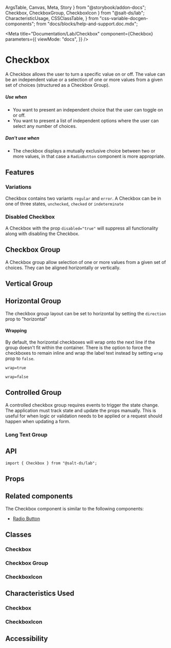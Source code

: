   ArgsTable,
  Canvas,
  Meta,
  Story
} from "@storybook/addon-docs";
  Checkbox,
  CheckboxGroup,
  CheckboxIcon
} from "@salt-ds/lab";
  CharacteristicUsage,
  CSSClassTable,
} from "css-variable-docgen-components";
  from "docs/blocks/help-and-support.doc.mdx";

<Meta
  title="Documentation/Lab/Checkbox"
  component={Checkbox}
  parameters={{
    viewMode: "docs",
  }}
/>

# Checkbox

A Checkbox allows the user to turn a specific value on or off. The value can be an independent value or a selection of one or more values from a given set of choices (structured as a Checkbox Group).

##### Use when

- You want to present an independent choice that the user can toggle on or off.
- You want to present a list of independent options where the user can select any number of choices.

##### Don't use when

- The checkbox displays a mutually exclusive choice between two or more values, in that case a `RadioButton` component is more appropriate.

## Features

### Variations

Checkbox contains two variants `regular` and `error`. A Checkbox can be in one of three states, `unchecked`, `checked` or `indeterminate`

### Disabled Checkbox

A Checkbox with the prop `disabled="true"` will suppress all functionality along with disabling the Checkbox.

<Canvas>
  <Story id="lab-checkbox--checkbox-variations" />
</Canvas>

## Checkbox Group

A Checkbox group allow selection of one or more values from a given set of choices. They can be aligned horizontally or vertically.

## Vertical Group

<Canvas>
  <Story id="lab-checkbox--uncontrolled-group" />
</Canvas>

## Horizontal Group

The checkbox group layout can be set to horizontal by setting the `direction` prop to "horizontal"

<Canvas>
  <Story id="lab-checkbox--horizontal-group" />
</Canvas>

#### Wrapping

By default, the horizontal checkboxes will wrap onto the next line if the group doesn't fit within the container. There is the option to force the checkboxes to remain inline and wrap the label text instead by setting `wrap` prop to `false`.

`wrap=true`

<Canvas>
  <Story id="lab-checkbox--wrap-group" />
</Canvas>

`wrap=false`

<Canvas>
  <Story id="lab-checkbox--no-wrap-group" />
</Canvas>

## Controlled Group

A controlled checkbox group requires events to trigger the state change. The application must track state and update the props manually. This is useful for when logic or validation needs to be applied or a request should happen when updating a form.

<Canvas>
  <Story id="lab-checkbox--controlled-group" />
</Canvas>

### Long Text Group

<Canvas>
  <Story id="lab-checkbox--long-text-group" />
</Canvas>

## API

```
import { Checkbox } from "@salt-ds/lab";
```

## Props

<ArgsTable of={Checkbox} />

## Related components

The Checkbox component is similar to the following components:

- [Radio Button](?path=/docs/documentation-lab-radio-button--page)

## Classes

### Checkbox

<CSSClassTable of={Checkbox} />

### Checkbox Group

<CSSClassTable of={CheckboxGroup} />

### CheckboxIcon

<CSSClassTable of={CheckboxIcon} />

## Characteristics Used

### Checkbox

<CharacteristicUsage of={Checkbox} />

### CheckboxIcon

<CharacteristicUsage of={CheckboxIcon} />

## Accessibility

<HelpAndSupport />
